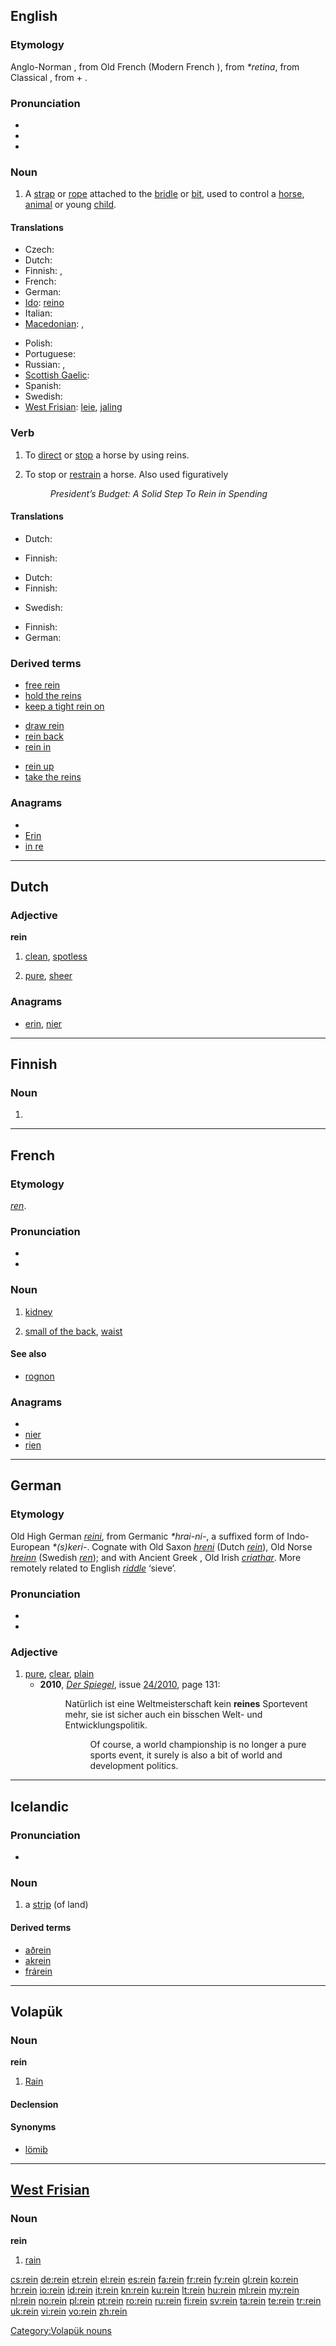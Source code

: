 {{also|Rein}}
==English==

===Etymology===
Anglo-Norman {{term|redne|lang=xno}}, from Old French {{term|resne|lang=fro}} (Modern French {{term|rêne|lang=fr}}), from {{etyl|VL.}} ''*retina'', from Classical {{etyl|la}} {{term|retineo|retineō|to retain|lang=la}}, from {{term|re-|re-|lang=la}} + {{term|teneo|teneō|lang=}}.

===Pronunciation===
* {{IPA|/reɪn/}}
* {{audio|en-us-rein.ogg|Audio (US)}}
* {{rhymes|eɪn}}

===Noun===
{{en-noun}}

# A [[strap]] or [[rope]] attached to the [[bridle]] or [[bit]], used to control a [[horse]], [[animal]] or young [[child]].

====Translations====
{{trans-top|strap or rope}}
* Czech: {{t-|cs|otěž|f}}
* Dutch: {{t+|nl|teugel|m}}
* Finnish: {{t-|fi|ohja}}, {{t+|fi|ohjas}}
* French: {{t+|fr|rêne|f}}
* German: {{t+|de|Zügel|m}}
* [[Ido]]: [[reino]]
* Italian: {{t-|it|redine|m}}
* [[Macedonian]]: {{t-|mk|узда|f|tr=úzda}},  {{t|mk|дизгин|m|tr=dízgin}}
{{trans-mid}}
* Polish: {{t+|pl|lejce|p}}
* Portuguese: {{t+|pt|rédea|f}}
* Russian: {{t|ru|повод|m|tr=póvod}}, {{t+|ru|вожжа|f|tr=vožžá}}
* [[Scottish Gaelic]]: {{t-|gd|srian|f|xs=Scottish Gaelic}}
* Spanish: {{t-|es|rienda|f}}
* Swedish: {{t|sv|tygel|c}}
* [[West Frisian]]: [[leie]], [[jaling]]
{{trans-bottom}}

===Verb===
{{en-verb}}

# To [[direct]] or [[stop]] a horse by using reins.
# {{rfc-sense}} {{context|usually "rein in"}} To stop or [[restrain]] a horse. Also used figuratively
#: ''President’s Budget: A Solid Step To Rein in Spending''

====Translations====
{{trans-top|To direct or stop a horse using reins}}
* Dutch: {{t+|nl|besturen}}
{{trans-mid}}
* Finnish: {{t-|fi|ohjastaa}}
{{trans-bottom}}

{{trans-top|To stop or restrain}}
* Dutch: {{t+|nl|beteugelen}}
* Finnish: {{t+|fi|estää}}
{{trans-mid}}
* Swedish: {{t+|sv|tygla}}
{{trans-bottom}}

{{checktrans-top}}
* Finnish: {{t-|fi|hillitä}}
* German: {{t+|de|zügeln}}
{{trans-bottom}}

===Derived terms===
{{rel-top3|Terms derived from the noun or verb ''rein''}}
* [[free rein]]
* [[hold the reins]]
* [[keep a tight rein on]]
{{rel-mid3}}
* [[draw rein]]
* [[rein back]]
* [[rein in]]
{{rel-mid3}}
* [[rein up]]
* [[take the reins]]
{{rel-bottom}}

===Anagrams===
* {{alphagram|einr}}
* [[Erin#English|Erin]]
* [[in re#English|in re]]

----

==Dutch==

===Adjective===
'''rein'''

# {{formal|lang=nl}} [[clean]], [[spotless]]
# [[pure]], [[sheer]]

===Anagrams===
* [[erin#Dutch|erin]], [[nier#Dutch|nier]]

----

==Finnish==

===Noun===
{{infl|fi|noun form}}

# {{fi-form of|type=noun|case=instructive|pl=plural|[[reki]]}}

----

==French==

===Etymology===
{{etyl|la|fr}} ''[[ren]]''.

===Pronunciation===
* {{audio|Fr-rein.ogg|audio}}
* {{IPA|/ʁɛ̃/|lang=fr}}

===Noun===
{{fr-noun|m}}

# {{anatomy|lang=fr}} [[kidney]]
# {{in plural|lang=fr}} [[small of the back]], [[waist]]

====See also====
* [[rognon]]

===Anagrams===
* {{alphagram|einr}}
* [[nier#French|nier]]
* [[rien#French|rien]]

----

==German==

===Etymology===
Old High German ''[[reini]]'', from Germanic ''*hrai-ni-'', a suffixed form of Indo-European ''*(s)keri-''.  Cognate with Old Saxon ''[[hreni]]'' (Dutch ''[[#Dutch|rein]]''), Old Norse ''[[hreinn]]'' (Swedish ''[[ren]]''); and with Ancient Greek {{term|lang=grc|χρίνειν}}, Old Irish ''[[criathar]]''.  More remotely related to English ''[[riddle]]'' ‘sieve’.

===Pronunciation===
* {{IPA|/ʀaɪn/|lang=de}}
* {{homophones|Rhein|lang=de}}

===Adjective===
{{de-adj|reiner|reinsten}}

# [[pure]], [[clear]], [[plain]]
#* '''2010''', ''[[w:Der Spiegel|Der Spiegel]]'', issue [http://www.spiegel.de/spiegel/print/index-2010-24.html 24/2010], page 131:
#*:Natürlich ist eine Weltmeisterschaft kein '''reines''' Sportevent mehr, sie ist sicher auch ein bisschen Welt- und Entwicklungspolitik. 
#*::Of course, a world championship is no longer a pure sports event, it surely is also a bit of world and development politics.

----

==Icelandic==

===Pronunciation===
* {{IPA|/ˈreiːn/|lang=is}}
*: {{rhymes|eiːn|lang=is}}

===Noun===
{{is-noun|f|reinar|reinar}}

# a [[strip]] (of land)

====Derived terms====
* [[aðrein]]
* [[akrein]]
* [[frárein]]

----

==Volapük==

===Noun===
'''rein'''

# [[rain|Rain]]

====Declension====
{{vo-decl-noun}}

====Synonyms====
* [[lömib]]

[[Category:Volapük nouns]]

----

==[[West Frisian]]==

===Noun===
'''rein'''

# [[rain]]

[[cs:rein]]
[[de:rein]]
[[et:rein]]
[[el:rein]]
[[es:rein]]
[[fa:rein]]
[[fr:rein]]
[[fy:rein]]
[[gl:rein]]
[[ko:rein]]
[[hr:rein]]
[[io:rein]]
[[id:rein]]
[[it:rein]]
[[kn:rein]]
[[ku:rein]]
[[lt:rein]]
[[hu:rein]]
[[ml:rein]]
[[my:rein]]
[[nl:rein]]
[[no:rein]]
[[pl:rein]]
[[pt:rein]]
[[ro:rein]]
[[ru:rein]]
[[fi:rein]]
[[sv:rein]]
[[ta:rein]]
[[te:rein]]
[[tr:rein]]
[[uk:rein]]
[[vi:rein]]
[[vo:rein]]
[[zh:rein]]